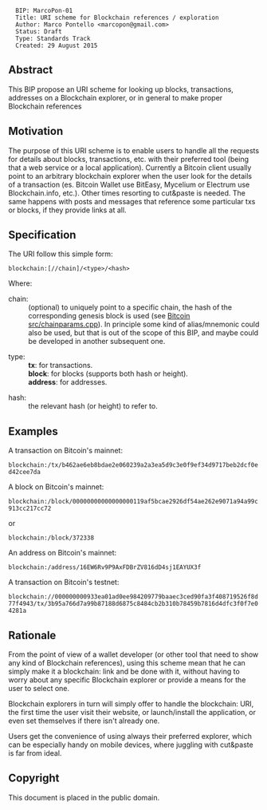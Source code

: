 <pre>
  BIP: MarcoPon-01
  Title: URI scheme for Blockchain references / exploration
  Author: Marco Pontello <marcopon@gmail.com>
  Status: Draft
  Type: Standards Track
  Created: 29 August 2015
</pre>

==Abstract==

This BIP propose an URI scheme for looking up blocks, transactions, addresses on a Blockchain explorer, or in general to make proper Blockchain references

==Motivation==

The purpose of this URI scheme is to enable users to handle all the requests for details about blocks, transactions, etc. with their preferred tool (being that a web service or a local application).
Currently a Bitcoin client usually point to an arbitrary blockchain explorer when the user look for the details of a transaction (es. Bitcoin Wallet use BitEasy, Mycelium or Electrum use Blockchain.info, etc.).
Other times resorting to cut&paste is needed.
The same happens with posts and messages that reference some particular txs or blocks, if they provide links at all.

==Specification==

The URI follow this simple form:

 <nowiki>blockchain:[//chain]/<type>/<hash></nowiki>

Where:

;chain:
: (optional) to uniquely point to a specific chain, the hash of the corresponding genesis block is used (see [http://https://github.com/jtimon/bitcoin/commit/3191d5e8e75687a27cf466b7a4c70bdc04809d39 Bitcoin src/chainparams.cpp]). In principle some kind of alias/mnemonic could also be used, but that is out of the scope of this BIP, and maybe could be developed in another subsequent one.

;type: 
: '''tx''': for transactions.
: '''block''': for blocks (supports both hash or height).
: '''address''': for addresses.

;hash: 
: the relevant hash (or height) to refer to.

==Examples==

A transaction on Bitcoin's mainnet:
 blockchain:/tx/b462ae6eb8bdae2e060239a2a3ea5d9c3e0f9ef34d9717beb2dcf0ed42cee7da

A block on Bitcoin's mainnet:
 blockchain:/block/00000000000000000119af5bcae2926df54ae262e9071a94a99c913cc217cc72
or
 blockchain:/block/372338

An address on Bitcoin's mainnet:
 blockchain:/address/16EW6Rv9P9AxFDBrZV816dD4sj1EAYUX3f

A transaction on Bitcoin's testnet:
 blockchain://000000000933ea01ad0ee984209779baaec3ced90fa3f408719526f8d77f4943/tx/3b95a766d7a99b87188d6875c8484cb2b310b78459b7816d4dfc3f0f7e04281a

==Rationale==

From the point of view of a wallet developer (or other tool that need to show any kind of Blockchain references), using this scheme mean that he can simply make it a blockchain: link and be done with it, without having to worry about any specific Blockchain explorer or provide a means for the user to select one.

Blockchain explorers in turn will simply offer to handle the blockchain: URI, the first time the user visit their website, or launch/install the application, or even set themselves if there isn't already one.

Users get the convenience of using always their preferred explorer, which can be especially handy on mobile devices, where juggling with cut&paste is far from ideal.

==Copyright==

This document is placed in the public domain.

